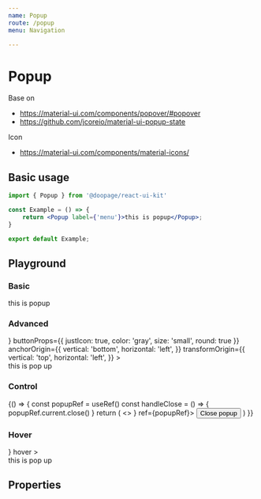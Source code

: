 ```yaml
---
name: Popup
route: /popup
menu: Navigation

---
```








# Popup
Base on
- https://material-ui.com/components/popover/#popover
- https://github.com/jcoreio/material-ui-popup-state

Icon
- https://material-ui.com/components/material-icons/

## Basic usage

```jsx
import { Popup } from '@doopage/react-ui-kit'

const Example = () => {
    return <Popup label={'menu'}>this is popup</Popup>;
}

export default Example;
```

## Playground

### Basic
<Playground>
  <Popup label={'menu'}>this is popup</Popup>
</Playground>

### Advanced
<Playground>
  <Popup
    label={<MenuIcon />}
    buttonProps={{ justIcon: true, color: 'gray', size: 'small', round: true }}
    anchorOrigin={{
      vertical: 'bottom',
      horizontal: 'left',
    }}
    transformOrigin={{
      vertical: 'top',
      horizontal: 'left',
    }}
  >
    <div>
      this is pop up
    </div>
  </Popup>
</Playground>

### Control
<Playground>
  {() =>
  {
    const popupRef = useRef()
    const handleClose = () =>
    {
      popupRef.current.close()
    }
    return (
      <>
        <Popup label={<MenuIcon />} ref={popupRef}>
          <Button color='gray' simple onClick={handleClose}>
            Close popup
          </Button>
        </Popup>
      </>
    )
  }}
</Playground>

### Hover
<Playground>
  <Popup
    label={<MenuIcon />}
    hover
  >
    <div>
      this is pop up
    </div>
  </Popup>
</Playground>

## Properties

<Props of={Popup} table/>

